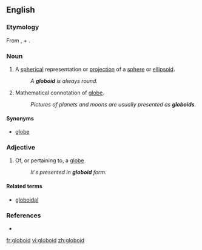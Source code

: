 ==English==

===Etymology===
From {{L.}} {{term|globus}}, {{OF.}} {{term|globe}} + {{AGr.}} {{term|εἶδος|tr=eidos||form, likeness|sc=polytonic}}.

===Noun===
{{en-noun}}

# {{mathematics}} A [[spherical]] representation or [[projection]] of a [[sphere]] or [[ellipsoid]].
#:''A '''globoid''' is always round.''
# Mathematical connotation of [[globe]].
#:''Pictures of planets and moons are usually presented as '''globoids'''.''

====Synonyms====
*[[globe]]

===Adjective===
{{en-adj|-}}

#{{mathematics}} Of, or pertaining to, a [[globe]]
#:''It's presented in '''globoid''' form.''

====Related terms====
*[[globoidal]]

===References===
* {{R:American Heritage 2000|globoid}}

[[fr:globoid]]
[[vi:globoid]]
[[zh:globoid]]